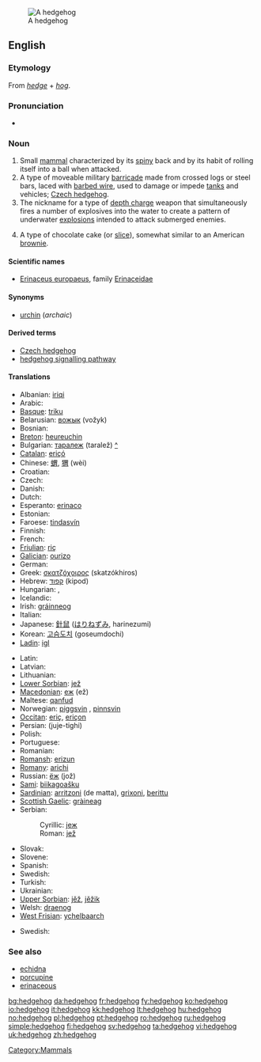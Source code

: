 {{wikipedia}}
[[Image:Igel01.jpg|thumb|A hedgehog]]
==English==

===Etymology===
From ''[[hedge]]'' + ''[[hog]]''.

===Pronunciation===
* {{IPA|/ˈhɛʤhɒg/}}

===Noun===
{{en-noun}}

# Small [[mammal]] characterized by its [[spiny]] back and by its habit of rolling itself into a ball when attacked.
# A type of moveable military [[barricade]] made from crossed logs or steel bars, laced with [[barbed wire]], used to damage or impede [[tank]]s and vehicles; [[Czech hedgehog]].
# The nickname for a type of [[depth charge]] weapon that simultaneously fires a number of explosives into the water to create a pattern of underwater [[explosion]]s intended to attack submerged enemies.
# {{Australian English}} A type of chocolate cake (or [[slice]]), somewhat similar to an American [[brownie]].

====Scientific names====
* [[Erinaceus europaeus]], family [[Erinaceidae]]

====Synonyms====
* [[urchin]] (''archaic'')

====Derived terms====
* [[Czech hedgehog]]
* [[hedgehog signalling pathway]]

====Translations====
{{trans-top|animal}}
* Albanian: [[iriqi]]
* Arabic: {{t-|ar|قنفذ|m|alt=قُنْفُذ|tr=qunfúð|sc=Arab}}
* [[Basque]]: [[triku]]
* Belarusian: [[вожык]] (vožyk) {{m}}
* Bosnian: {{t-|bs|jež|m}}
* [[Breton]]: [[heureuchin]]
* Bulgarian: [[таралеж]] (taralež) [[:bg:таралеж|^]]
* [[Catalan]]: [[eriçó]] {{m}}
* Chinese: [[蝟]], [[猬]] (wèi)
* Croatian: {{t-|hr|jež|m}}
* Czech: {{t-|cs|ježek|m}}
* Danish: {{t+|da|pindsvin|n}}
* Dutch: {{t+|nl|egel|m}}
* Esperanto: [[erinaco]]
* Estonian: {{t-|et|siil}}
* Faroese: [[tindasvín]]
* Finnish: {{t+|fi|siili}}
* French: {{t+|fr|hérisson|m}}
* [[Friulian]]: [[riç]]
* [[Galician]]: [[ourizo]] {{m}}
* German: {{t+|de|Igel|m}}
* Greek: [[σκατζόχοιρος]] (skatzókhiros)
* Hebrew: [[קפוד]] (kipod)
* Hungarian: {{t+|hu|sün}}, {{t+|hu|sündisznó}}
* Icelandic: {{t+|is|broddgöltur|m}}
* Irish: [[gráinneog]]
* Italian: {{t+|it|riccio|m}}
* Japanese: [[針鼠]] ([[はりねずみ]], harinezumi)
* Korean: [[고슴도치]] (goseumdochi)
* [[Ladin]]: [[igl]]
{{trans-mid}}
* Latin: {{t-|la|erinaceus|m}}
* Latvian: {{t-|lv|ezis|xs=Latvian}}
* Lithuanian: {{t+|lt|ežys|xs=Lithuanian}}
* [[Lower Sorbian]]: [[jež]]
* [[Macedonian]]: [[еж]] (ež) {{m}}
* Maltese: [[qanfud]]
* Norwegian: [[piggsvin]] {{n}}, [[pinnsvin]] {{n}}
* [[Occitan]]: [[eriç]], [[eriçon]]
* Persian: {{fa-Arab|[[جوجه‌تیغی]]}} (juje-tighi)
* Polish: {{t+|pl|jeż|m}}
* Portuguese: {{t+|pt|ouriço|m}}
* Romanian: {{t+|ro|arici}}
* [[Romansh]]: [[erizun]]
* [[Romany]]: [[arichi]] {{m}}
* Russian: [[ёж]] (jož) {{m}}
* [[Sami]]: [[biikagoašku]]
* [[Sardinian]]: [[arritzoni]] (de matta), [[grixoni]], [[berittu]]
* [[Scottish Gaelic]]: [[gràineag]]
* Serbian:
*: Cyrillic: [[јеж#Serbian|јеж]] {{m}}
*: Roman: [[jež#Serbian|jež]] {{m}}
* Slovak: {{t-|sk|jež}}
* Slovene: {{t+|sl|jež|m}}
* Spanish: {{t-|es|erizo|m}}
* Swedish: {{t+|sv|igelkott|c}}
* Turkish: {{t+|tr|kirpi}}
* Ukrainian: {{t+|uk|їжак|m|tr=ižak|sc=Cyrl|xs=Ukrainian}}
* [[Upper Sorbian]]: [[jěž]], [[jěžik]]
* Welsh: [[draenog]]
* [[West Frisian]]: [[ychelbaarch]]
{{trans-bottom}}

{{trans-top|obstacle}}
* Swedish: {{t+|sv|spansk ryttare|c}}
{{trans-mid}}
{{trans-bottom}}

===See also===
* [[echidna]]
* [[porcupine]]
* [[erinaceous]]

[[Category:Mammals]]

[[bg:hedgehog]]
[[da:hedgehog]]
[[fr:hedgehog]]
[[fy:hedgehog]]
[[ko:hedgehog]]
[[io:hedgehog]]
[[it:hedgehog]]
[[kk:hedgehog]]
[[lt:hedgehog]]
[[hu:hedgehog]]
[[no:hedgehog]]
[[pl:hedgehog]]
[[pt:hedgehog]]
[[ro:hedgehog]]
[[ru:hedgehog]]
[[simple:hedgehog]]
[[fi:hedgehog]]
[[sv:hedgehog]]
[[ta:hedgehog]]
[[vi:hedgehog]]
[[uk:hedgehog]]
[[zh:hedgehog]]